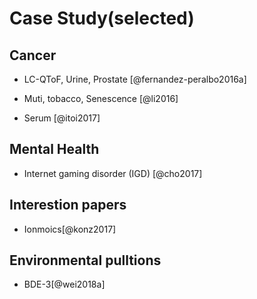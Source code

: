 # Case Study(selected)

## Cancer

- LC-QToF, Urine, Prostate [@fernandez-peralbo2016a]

- Muti, tobacco, Senescence [@li2016]

- Serum [@itoi2017]

## Mental Health

- Internet gaming disorder (IGD) [@cho2017]


## Interestion papers

- Ionmoics[@konz2017]

## Environmental pulltions

- BDE-3[@wei2018a]